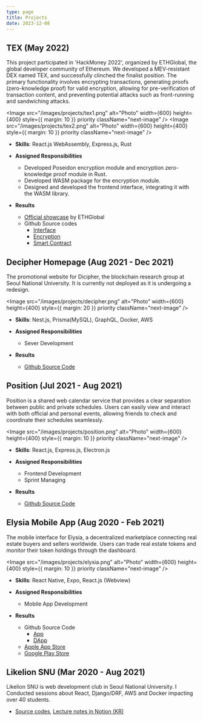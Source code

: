 ---
type: page
title: Projects
date: 2023-12-08
---


## TEX (May 2022)

This project participated in 'HackMoney 2022', organized by ETHGlobal, the global developer community of Ethereum. We developed a MEV-resistant DEX named TEX, and successfully clinched the finalist position. The primary functionality involves encrypting transactions, generating proofs (zero-knowledge proof) for valid encryption, allowing for pre-verification of transaction content, and preventing potential attacks such as front-running and sandwiching attacks.

<Image
  src="/images/projects/tex1.png"
  alt="Photo"
  width={600}
  height={400}
  style={{ margin: 10 }}
  priority
  className="next-image"
/>
<Image
  src="/images/projects/tex2.png"
  alt="Photo"
  width={600}
  height={400}
  style={{ margin: 10 }}
  priority
  className="next-image"
/>

- **Skills**: React.js WebAssembly, Express.js, Rust
- **Assigned Responsibilities**

  - Developed Poseidon encryption module and encryption zero-knowledge proof module in Rust.
  - Developed WASM package for the encryption module.
  - Designed and developed the frontend interface, integrating it with the WASM library.

- **Results**
  - [Official showcase](https://ethglobal.com/showcase/tex-yneai) by ETHGlobal
  - Github Source codes
    - [Interface](https://github.com/radiusxyz/360-interface)
    - [Encryption](https://github.com/radiusxyz/encryptor)
    - [Smart Contract](https://github.com/radiusxyz/threesixty-contracts)

## Decipher Homepage (Aug 2021 - Dec 2021)

The promotional website for Dicipher, the blockchain research group at Seoul National University. It is currently not deployed as it is undergoing a redesign.

<Image
  src="/images/projects/decipher.png"
  alt="Photo"
  width={600}
  height={400}
  style={{ margin: 20 }}
  priority
  className="next-image"
/>

- **Skills**: Nest.js, Prisma(MySQL), GraphQL, Docker, AWS
- **Assigned Responsibilities**

  - Sever Development

- **Results**
  - [Github Source Code](https://github.com/decipherhub/decipher-api)

## Position (Jul 2021 - Aug 2021)

Position is a shared web calendar service that provides a clear separation between public and private schedules. Users can easily view and interact with both official and personal events, allowing friends to check and coordinate their schedules seamlessly.

<Image
  src="/images/projects/position.png"
  alt="Photo"
  width={600}
  height={400}
  style={{ margin: 10 }}
  priority
  className="next-image"
/>

- **Skills**: React.js, Express.js, Electron.js
- **Assigned Responsibilities**

  - Frontend Development
  - Sprint Managing

- **Results**
  - [Github Source Code](https://github.com/Position-service)

## Elysia Mobile App (Aug 2020 - Feb 2021)

The mobile interface for Elysia, a decentralized marketplace connecting real estate buyers and sellers worldwide. Users can trade real estate tokens and monitor their token holdings through the dashboard.

<Image
  src="/images/projects/elysia.png"
  alt="Photo"
  width={600}
  height={400}
  style={{ margin: 10 }}
  priority
  className="next-image"
/>

- **Skills**: React Native, Expo, React.js (Webview)
- **Assigned Responsibilities**

  - Mobile App Development

- **Results**
  - Github Source Code
    - [App](https://github.com/elysia-dev/dutch)
    - [DApp](https://github.com/elysia-dev/hazelnut)
  - [Apple App Store](https://apps.apple.com/kr/app/elysia/id1536733411)
  - [Google Play Store](https://play.google.com/store/apps/details?id=land.elysia)

## Likelion SNU (Mar 2020 - Aug 2021)

Likelion SNU is web development club in Seoul National University. I Conducted sessions about React, Django/DRF, AWS and Docker impacting over 40 students.

- [Source codes](https://github.com/snulion10thAdvancedSeminar), [Lecture notes in Notion (KR)](https://hyemmie.notion.site/4d619d55e82d4363b9dbf7b5b7619873?pvs=4)
